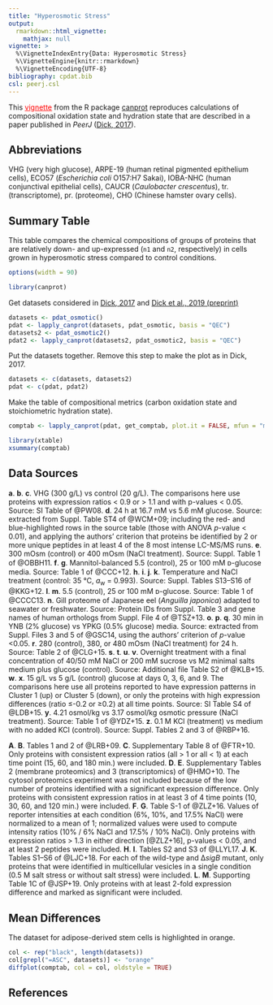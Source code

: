 ```yaml
---
title: "Hyperosmotic Stress"
output: 
  rmarkdown::html_vignette:
    mathjax: null
vignette: >
  %\VignetteIndexEntry{Data: Hyperosmotic Stress}
  %\VignetteEngine{knitr::rmarkdown}
  %\VignetteEncoding{UTF-8}
bibliography: cpdat.bib
csl: peerj.csl
---
```


This [<span style="color:red;text-decoration:underline">vignette</span>](http://chnosz.net/canprot/doc/index.html) from the R package [canprot](http://github.com/jedick/canprot) reproduces calculations of compositional oxidation state and hydration state that are described in a paper published in _PeerJ_ ([Dick, 2017](https://doi.org/10.7717/peerj.3421)).

## Abbreviations
VHG (very high glucose), ARPE-19 (human retinal pigmented epithelium cells), ECO57 (_Escherichia coli_ O157:H7 Sakai), IOBA-NHC (human conjunctival epithelial cells), CAUCR (_Caulobacter crescentus_), tr. (transcriptome), pr. (proteome), CHO (Chinese hamster ovary cells).

## Summary Table

This table compares the chemical compositions of groups of proteins that are relatively down- and up-expressed (`n1` and `n2`, respectively) in cells grown in hyperosmotic stress compared to control conditions.

```r
options(width = 90)
```

```r
library(canprot)
```

Get datasets considered in [Dick, 2017](https://doi.org/10.7717/peerj.3421) and [Dick et al., 2019 (preprint)](hyperosmotic.html)

```r
datasets <- pdat_osmotic()
pdat <- lapply_canprot(datasets, pdat_osmotic, basis = "QEC")
datasets2 <- pdat_osmotic2()
pdat2 <- lapply_canprot(datasets2, pdat_osmotic2, basis = "QEC")
```

Put the datasets together.
Remove this step to make the plot as in Dick, 2017.

```r
datasets <- c(datasets, datasets2)
pdat <- c(pdat, pdat2)
```

Make the table of compositional metrics (carbon oxidation state and stoichiometric hydration state).

```r
comptab <- lapply_canprot(pdat, get_comptab, plot.it = FALSE, mfun = "mean", oldstyle = TRUE)
```

```r
library(xtable)
xsummary(comptab)
```

## Data Sources

<b>a</b>. <b>b</b>. <b>c</b>. VHG (300 g/L) vs control (20 g/L). The comparisons here use proteins with expression ratios < 0.9 or > 1.1 and with p-values < 0.05. Source: SI Table of @PW08.
<b>d</b>. 24 h at 16.7 mM vs 5.6 mM glucose. Source: extracted from Suppl. Table ST4 of @WCM+09; including the red- and blue-highlighted rows in the source table (those with ANOVA _p_-value < 0.01), and applying the authors' criterion that proteins be identified by 2 or more unique peptides in at least 4 of the 8 most intense LC-MS/MS runs.
<b>e</b>. 300 mOsm (control) or 400 mOsm (NaCl treatment). Source: Suppl. Table 1 of @OBBH11.
<b>f</b>. <b>g</b>. Mannitol-balanced 5.5 (control), 25 or 100 mM ᴅ-glucose media. Source: Table 1 of @CCC+12.
<b>h</b>. <b>i</b>. <b>j</b>. <b>k</b>. Temperature and NaCl treatment (control: 35 °C, <I>a</I><sub>w</sub> = 0.993). Source: Suppl. Tables S13–S16 of @KKG+12.
<b>l</b>. <b>m</b>. 5.5 (control), 25 or 100 mM ᴅ-glucose. Source: Table 1 of @CCCC13.
<b>n</b>. Gill proteome of Japanese eel (<I>Anguilla japonica</I>) adapted to seawater or freshwater. Source: Protein IDs from Suppl. Table 3 and gene names of human orthologs from Suppl. File 4 of @TSZ+13.
<b>o</b>. <b>p</b>. <b>q</b>. 30 min in YNB (2% glucose) vs YPKG (0.5% glucose) media. Source: extracted from Suppl. Files 3 and 5 of @GSC14, using the authors' criterion of _p_-value <0.05.
<b>r</b>. 280 (control), 380, or 480 mOsm (NaCl treatment) for 24 h. Source: Table 2 of @CLG+15.
<b>s</b>. <b>t</b>. <b>u</b>. <b>v</b>. Overnight treatment with a final concentration of 40/50 mM NaCl or 200 mM sucrose vs M2 minimal salts medium plus glucose (control). Source: Additional file Table S2 of @KLB+15.
<b>w</b>. <b>x</b>. 15 g/L vs 5 g/L (control) glucose at days 0, 3, 6, and 9. The comparisons here use all proteins reported to have expression patterns in Cluster 1 (up) or Cluster 5 (down), or only the proteins with high expression differences (ratio ≤-0.2 or ≥0.2) at all time points. Source: SI Table S4 of @LDB+15.
<b>y</b>. 4.21 osmol/kg vs 3.17 osmol/kg osmotic pressure (NaCl treatment). Source: Table 1 of @YDZ+15.
<b>z</b>. 0.1 M KCl (treatment) vs medium with no added KCl (control). Source: Suppl. Tables 2 and 3 of @RBP+16.

<b>A</b>. <b>B</b>. Tables 1 and 2 of @LRB+09.
<b>C</b>. Supplementary Table 8 of @FTR+10. Only proteins with consistent expression ratios (all > 1 or all < 1) at each time point (15, 60, and 180 min.) were included.
<b>D</b>. <b>E</b>. Supplementary Tables 2 (membrane proteomics) and 3 (transcriptomics) of @HMO+10. The cytosol proteomics experiment was not included because of the low number of proteins identified with a significant expression difference. Only proteins with consistent expression ratios in at least 3 of 4 time points (10, 30, 60, and 120 min.) were included.
<b>F</b>. <b>G</b>. Table S-1 of @ZLZ+16. Values of reporter intensities at each condition (6%, 10%, and 17.5% NaCl) were normalized to a mean of 1; normalized values were used to compute intensity ratios (10% / 6% NaCl and 17.5% / 10% NaCl). Only proteins with expression ratios > 1.3 in either direction [@ZLZ+16], p-values < 0.05, and at least 2 peptides were included.
<b>H</b>. <b>I</b>. Tables S2 and S3 of @LLYL17.
<b>J</b>. <b>K</b>. Tables S1–S6 of @LJC+18. For each of the wild-type and ∆*sigB* mutant, only proteins that were identified in multicellular vesicles in a single condition (0.5 M salt stress or without salt stress) were included.
<b>L</b>. <b>M</b>. Supporting Table 1C of @JSP+19. Only proteins with at least 2-fold expression difference and marked as significant were included.

## Mean Differences

The dataset for adipose-derived stem cells is highlighted in orange.

```r
col <- rep("black", length(datasets))
col[grepl("=ASC", datasets)] <- "orange"
diffplot(comptab, col = col, oldstyle = TRUE)
```

## References
